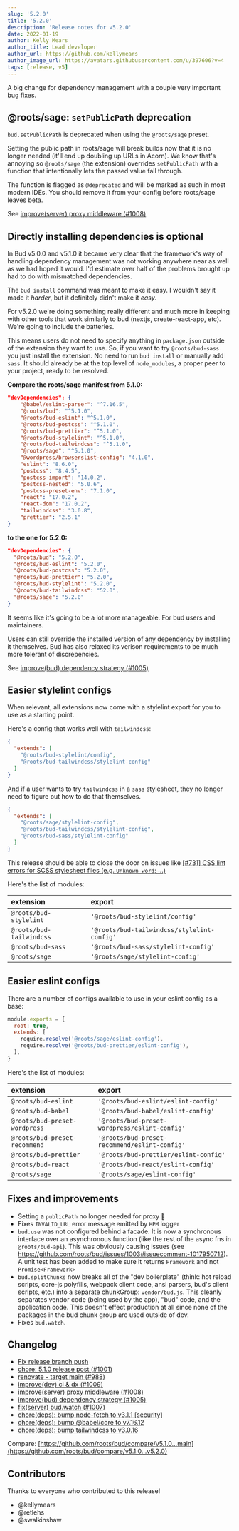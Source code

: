```yaml
---
slug: '5.2.0'
title: '5.2.0'
description: 'Release notes for v5.2.0'
date: 2022-01-19
author: Kelly Mears
author_title: Lead developer
author_url: https://github.com/kellymears
author_image_url: https://avatars.githubusercontent.com/u/397606?v=4
tags: [release, v5]
---
```


A big change for dependency management with a couple very important bug fixes.

<!--truncate-->

## @roots/sage: `setPublicPath` deprecation

`bud.setPublicPath` is deprecated when using the `@roots/sage` preset.

Setting the public path in roots/sage will break builds now that it is no longer needed (it'll end up doubling up URLs in Acorn). We know that's annoying so `@roots/sage` (the extension) overrides `setPublicPath` with a function that intentionally lets the passed value fall through.

The function is flagged as `@deprecated` and will be marked as such in most modern IDEs. You should remove it from your config before roots/sage leaves beta.

See [improve(server) proxy middleware (](https://github.com/roots/bud/commit/94a208a7a9edb7d0f304a08986c98424cc743831)[#1008](https://github.com/roots/bud/pull/1008)[)](https://github.com/roots/bud/commit/94a208a7a9edb7d0f304a08986c98424cc743831)

## Directly installing dependencies is optional

In Bud v5.0.0 and v5.1.0 it became very clear that the framework's way of handling dependency management was not working anywhere near as well as we had hoped it would. I'd estimate over half of the problems brought up had to do with mismatched dependencies.

The `bud install` command was meant to make it easy. I wouldn't say it made it _harder_, but it definitely didn't make it _easy_.

For v5.2.0 we're doing something really different and much more in keeping with other tools that work similarly to bud (nextjs, create-react-app, etc). We're going to include the batteries.

This means users do not need to specify anything in `package.json` outside of the extension they want to use. So, if you want to try `@roots/bud-sass` you just install the extension. No need to run `bud install` or manually add `sass`. It should already be at the top level of `node_modules`, a proper peer to your project, ready to be resolved.

**Compare the roots/sage manifest from 5.1.0:**

```json
"devDependencies": {
    "@babel/eslint-parser": "^7.16.5",
    "@roots/bud": "^5.1.0",
    "@roots/bud-eslint": "^5.1.0",
    "@roots/bud-postcss": "^5.1.0",
    "@roots/bud-prettier": "^5.1.0",
    "@roots/bud-stylelint": "^5.1.0",
    "@roots/bud-tailwindcss": "^5.1.0",
    "@roots/sage": "^5.1.0",
    "@wordpress/browserslist-config": "4.1.0",
    "eslint": "8.6.0",
    "postcss": "8.4.5",
    "postcss-import": "14.0.2",
    "postcss-nested": "5.0.6",
    "postcss-preset-env": "7.1.0",
    "react": "17.0.2",
    "react-dom": "17.0.2",
    "tailwindcss": "3.0.8",
    "prettier": "2.5.1"
}
```

**to the one for 5.2.0:**

```json
"devDependencies": {
  "@roots/bud": "5.2.0",
  "@roots/bud-eslint": "5.2.0",
  "@roots/bud-postcss": "5.2.0",
  "@roots/bud-prettier": "5.2.0",
  "@roots/bud-stylelint": "5.2.0",
  "@roots/bud-tailwindcss": "52.0",
  "@roots/sage": "5.2.0"
}
```

It seems like it's going to be a lot more manageable. For bud users and maintainers.

Users can still override the installed version of any dependency by installing it themselves. Bud has also relaxed its verison requirements to be much more tolerant of discrepencies.

See [improve(bud) dependency strategy (](https://github.com/roots/bud/commit/898a54afdd11cd963526cd9b395c199e49d037fa)[#1005](https://github.com/roots/bud/pull/1005)[)](https://github.com/roots/bud/commit/898a54afdd11cd963526cd9b395c199e49d037fa)

## Easier stylelint configs

When relevant, all extensions now come with a stylelint export for you to use as a starting point.

Here's a config that works well with `tailwindcss`:

```json
{
  "extends": [
    "@roots/bud-stylelint/config",
    "@roots/bud-tailwindcss/stylelint-config"
  ]
}
```

And if a user wants to try `tailwindcss` in a `sass` stylesheet, they no longer need to figure out how to do that themselves.

```json
{
  "extends": [
    "@roots/sage/stylelint-config",
    "@roots/bud-tailwindcss/stylelint-config",
    "@roots/bud-sass/stylelint-config"
  ]
}
```

This release should be able to close the door on issues like [[#731] CSS lint errors for SCSS stylesheet files (e.g. `Unknown word`; ...)](https://github.com/roots/bud/issues/731)

Here's the list of modules:

| extension                | export                                      |
| :----------------------- | :------------------------------------------ |
| `@roots/bud-stylelint`   | `'@roots/bud-stylelint/config'`             |
| `@roots/bud-tailwindcss` | `'@roots/bud-tailwindcss/stylelint-config'` |
| `@roots/bud-sass`        | `'@roots/bud-sass/stylelint-config'`        |
| `@roots/sage`            | `'@roots/sage/stylelint-config'`            |

## Easier eslint configs

There are a number of configs available to use in your eslint config as a base:

```js
module.exports = {
  root: true,
  extends: [
    require.resolve('@roots/sage/eslint-config'),
    require.resolve('@roots/bud-prettier/eslint-config'),
  ],
}
```

Here's the list of modules:

| extension                     | export                                        |
| :---------------------------- | :-------------------------------------------- |
| `@roots/bud-eslint`           | `'@roots/bud-eslint/eslint-config'`           |
| `@roots/bud-babel`            | `'@roots/bud-babel/eslint-config'`            |
| `@roots/bud-preset-wordpress` | `'@roots/bud-preset-wordpress/eslint-config'` |
| `@roots/bud-preset-recommend` | `'@roots/bud-preset-recommend/eslint-config'` |
| `@roots/bud-prettier`         | `'@roots/bud-prettier/eslint-config'`         |
| `@roots/bud-react`            | `'@roots/bud-react/eslint-config'`            |
| `@roots/sage`                 | `'@roots/sage/eslint-config'`                 |

## Fixes and improvements

- Setting a `publicPath` no longer needed for proxy 🎉
- Fixes `INVALID_URL` error message emitted by `HPM` logger
- `bud.use` was not configured behind a facade. It is now a synchronous interface over an asynchronous function (like the rest of the async fns in `@roots/bud-api`). This was obviously causing issues (see https://github.com/roots/bud/issues/1003#issuecomment-1017950712). A unit test has been added to make sure it returns `Framework` and not `Promise<Framework>`
- `bud.splitChunks` now breaks all of the "dev boilerplate" (think: hot reload scripts, core-js polyfills, webpack client code, ansi parsers, bud's client scripts, etc.) into a separate chunkGroup: `vendor/bud.js`. This cleanly separates vendor code (being used by the app), "bud" code, and the application code. This doesn't effect production at all since none of the packages in the bud chunk group are used outside of dev.
- Fixes `bud.watch`.

## Changelog

- [Fix release branch push](https://github.com/roots/bud/commit/401450f8ef0b62f613085d3fcbe8f2b4381d33d8)
- [chore: 5.1.0 release post (](https://github.com/roots/bud/commit/2a12c04268a144b1d246817180d2912abbb26111)[#1001](https://github.com/roots/bud/pull/1001)[)](https://github.com/roots/bud/commit/2a12c04268a144b1d246817180d2912abbb26111)
- [renovate - target main (](https://github.com/roots/bud/commit/d03f711cec20b7db1c80c9d2b2e927338f825a1f)[#988](https://github.com/roots/bud/pull/988)[)](https://github.com/roots/bud/commit/d03f711cec20b7db1c80c9d2b2e927338f825a1f)
- [improve(dev) ci & dx (](https://github.com/roots/bud/commit/978ade20eee67d823e89358d312a771c920efc6e)[#1009](https://github.com/roots/bud/pull/1009)[)](https://github.com/roots/bud/commit/978ade20eee67d823e89358d312a771c920efc6e)
- [improve(server) proxy middleware (](https://github.com/roots/bud/commit/94a208a7a9edb7d0f304a08986c98424cc743831)[#1008](https://github.com/roots/bud/pull/1008)[)](https://github.com/roots/bud/commit/94a208a7a9edb7d0f304a08986c98424cc743831)
- [improve(bud) dependency strategy (](https://github.com/roots/bud/commit/898a54afdd11cd963526cd9b395c199e49d037fa)[#1005](https://github.com/roots/bud/pull/1005)[)](https://github.com/roots/bud/commit/898a54afdd11cd963526cd9b395c199e49d037fa)
- [fix(server) bud.watch (](https://github.com/roots/bud/commit/582c3f326802b8123f31175d6c2e79bb639c0717)[#1007](https://github.com/roots/bud/pull/1007)[)](https://github.com/roots/bud/commit/582c3f326802b8123f31175d6c2e79bb639c0717)
- [chore(deps): bump node-fetch to v3.1.1 [security]](https://github.com/roots/bud/commit/62ec26e7e5168b2e9d85856f267a9d2809dd677c)
- [chore(deps): bump @babel/core to v7.16.12](https://github.com/roots/bud/commit/4058fbab683c203ab208c5fe887fc741b7046965)
- [chore(deps): bump tailwindcss to v3.0.16](https://github.com/roots/bud/commit/0a895e5bcbd2b72632833c114c15ca2760756441)

Compare: [https://github.com/roots/bud/compare/v5.1.0...main](https://github.com/roots/bud/compare/v5.1.0...v5.2.0)

## Contributors

Thanks to everyone who contributed to this release!

- @kellymears
- @retlehs
- @swalkinshaw
